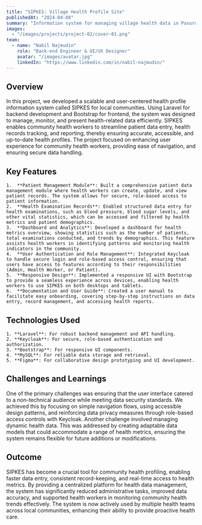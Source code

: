 ```yaml
---
title: "SIPKES: Village Health Profile Site"
publishedAt: "2024-04-08"
summary: "Information system for managing village health data in Pasuruhan Village to enhance community health awareness."
images:
  - "/images/projects/project-02/cover-01.png"
team:
  - name: "Nabil Najmudin"
    role: "Back-end Engineer & UI/UX Designer"
    avatar: "/images/avatar.jpg"
    linkedIn: "https://www.linkedin.com/in/nabil-najmudin/"
---
```


## Overview

In this project, we developed a scalable and user-centered health profile information system called SIPKES for local communities. Using Laravel for backend development and Bootstrap for frontend, the system was designed to manage, monitor, and present health-related data efficiently. SIPKES enables community health workers to streamline patient data entry, health records tracking, and reporting, thereby ensuring accurate, accessible, and up-to-date health profiles. The project focused on enhancing user experience for community health workers, providing ease of navigation, and ensuring secure data handling.

## Key Features

    1.	**Patient Management Module**: Built a comprehensive patient data management module where health workers can create, update, and view patient records. The system allows for secure, role-based access to patient information.
    2.	**Health Examination Records**: Enabled structured data entry for health examinations, such as blood pressure, blood sugar levels, and other vital statistics, which can be accessed and filtered by health metrics and patient demographics.
    3.	**Dashboard and Analytics**: Developed a dashboard for health metrics overview, showing statistics such as the number of patients, total examinations conducted, and trends by demographics. This feature assists health workers in identifying patterns and monitoring health indicators in the community.
    4.	**User Authentication and Role Management**: Integrated Keycloak to handle secure login and role-based access control, ensuring that users have access to features according to their responsibilities (Admin, Health Worker, or Patient).
    5.	**Responsive Design**: Implemented a responsive UI with Bootstrap to provide a seamless experience across devices, enabling health workers to use SIPKES on both desktops and tablets.
    6.	**Documentation and User Guide**: Created a user manual to facilitate easy onboarding, covering step-by-step instructions on data entry, record management, and accessing health reports.

## Technologies Used

    1. **Laravel**: For robust backend management and API handling.
    2. **Keycloak**: For secure, role-based authentication and authorization.
    3. **Bootstrap**: For responsive UI components.
    4. **MySQL**: For reliable data storage and retrieval.
    5. **Figma**: For collaborative design prototyping and UI development.

## Challenges and Learnings

One of the primary challenges was ensuring that the user interface catered to a non-technical audience while meeting data security standards. We achieved this by focusing on simple navigation flows, using accessible design patterns, and reinforcing data privacy measures through role-based access controls with Keycloak. Another challenge involved managing dynamic health data. This was addressed by creating adaptable data models that could accommodate a range of health metrics, ensuring the system remains flexible for future additions or modifications.

## Outcome

SIPKES has become a crucial tool for community health profiling, enabling faster data entry, consistent record-keeping, and real-time access to health metrics. By providing a centralized platform for health data management, the system has significantly reduced administrative tasks, improved data accuracy, and supported health workers in monitoring community health trends effectively. The system is now actively used by multiple health teams across local communities, enhancing their ability to provide proactive health care.
